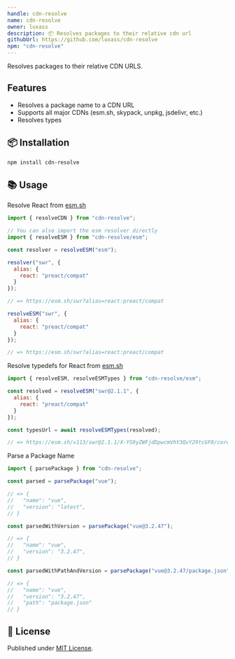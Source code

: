 ```yaml
---
handle: cdn-resolve
name: cdn-resolve
owner: luxass
description: 📦 Resolves packages to their relative cdn url
githubUrl: https://github.com/luxass/cdn-resolve
npm: "cdn-resolve"
---
```


Resolves packages to their relative CDN URLS.

## Features

* Resolves a package name to a CDN URL
* Supports all major CDNs (esm.sh, skypack, unpkg, jsdelivr, etc.)
* Resolves types

## 📦 Installation

```sh
npm install cdn-resolve
```

## 📚 Usage

Resolve React from [esm.sh](https://esm.sh)

```js
import { resolveCDN } from "cdn-resolve";

// You can also import the esm resolver directly
import { resolveESM } from "cdn-resolve/esm";

const resolver = resolveESM("esm");

resolver("swr", {
  alias: {
    react: "preact/compat"
  }
});

// => https://esm.sh/swr?alias=react:preact/compat

resolveESM("swr", {
  alias: {
    react: "preact/compat"
  }
});

// => https://esm.sh/swr?alias=react:preact/compat
```

Resolve typedefs for React from [esm.sh](https://esm.sh)

```js
import { resolveESM, resolveESMTypes } from "cdn-resolve/esm";

const resolved = resolveESM("swr@2.1.1", {
  alias: {
    react: "preact/compat"
  }
});

const typesUrl = await resolveESMTypes(resolved);

// => https://esm.sh/v113/swr@2.1.1/X-YS9yZWFjdDpwcmVhY3QvY29tcGF0/core/dist/index.d.ts
```

Parse a Package Name

```js
import { parsePackage } from "cdn-resolve";

const parsed = parsePackage("vue");

// => {
//   "name": "vue",
//   "version": "latest",
// }

const parsedWithVersion = parsePackage("vue@3.2.47");

// => {
//   "name": "vue",
//   "version": "3.2.47",
// }

const parsedWithPathAndVersion = parsePackage("vue@3.2.47/package.json");

// => {
//   "name": "vue",
//   "version": "3.2.47",
//   "path": "package.json"
// }
```

## 📄 License

Published under [MIT License](https://github.com/luxass/cdn-resolve/blob/main/LICENSE).
